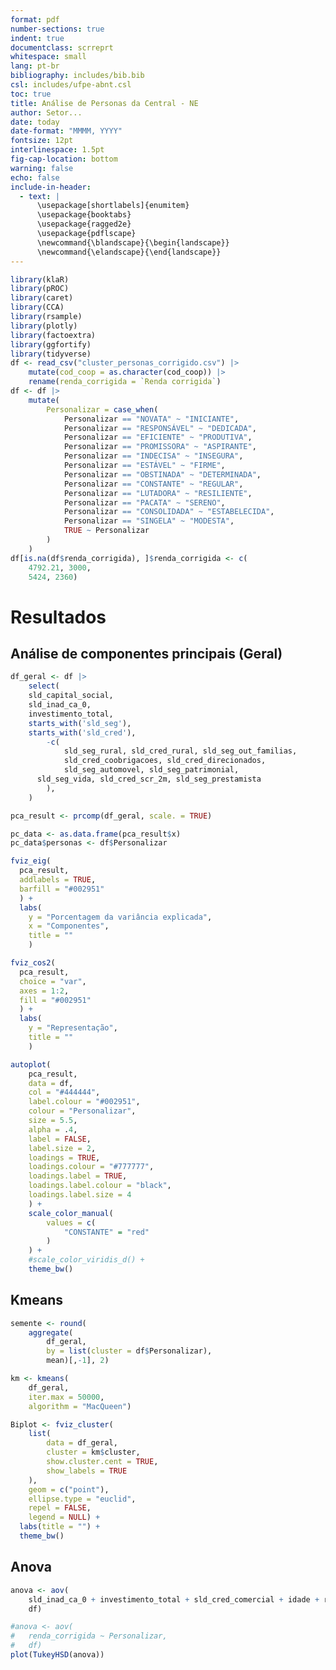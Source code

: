 ```yaml
---
format: pdf
number-sections: true
indent: true
documentclass: scrreprt
whitespace: small
lang: pt-br
bibliography: includes/bib.bib
csl: includes/ufpe-abnt.csl
toc: true
title: Análise de Personas da Central - NE
author: Setor...
date: today
date-format: "MMMM, YYYY"
fontsize: 12pt
interlinespace: 1.5pt
fig-cap-location: bottom
warning: false
echo: false
include-in-header:
  - text: |
      \usepackage[shortlabels]{enumitem}
      \usepackage{booktabs}
      \usepackage{ragged2e}
      \usepackage{pdflscape}
      \newcommand{\blandscape}{\begin{landscape}}
      \newcommand{\elandscape}{\end{landscape}}
---
```


```r
library(klaR)
library(pROC)
library(caret)
library(CCA)
library(rsample)
library(plotly)
library(factoextra)
library(ggfortify)
library(tidyverse)
df <- read_csv("cluster_personas_corrigido.csv") |>
	mutate(cod_coop = as.character(cod_coop)) |>
	rename(renda_corrigida = `Renda corrigida`)
df <- df |>
	mutate(
		Personalizar = case_when(
			Personalizar == "NOVATA" ~ "INICIANTE",
			Personalizar == "RESPONSÁVEL" ~ "DEDICADA",
			Personalizar == "EFICIENTE" ~ "PRODUTIVA",
			Personalizar == "PROMISSORA" ~ "ASPIRANTE",
			Personalizar == "INDECISA" ~ "INSEGURA",
			Personalizar == "ESTÁVEL" ~ "FIRME",
			Personalizar == "OBSTINADA" ~ "DETERMINADA",
			Personalizar == "CONSTANTE" ~ "REGULAR",
			Personalizar == "LUTADORA" ~ "RESILIENTE",
			Personalizar == "PACATA" ~ "SERENO",
			Personalizar == "CONSOLIDADA" ~ "ESTABELECIDA",
			Personalizar == "SINGELA" ~ "MODESTA",
			TRUE ~ Personalizar
		)
	)
df[is.na(df$renda_corrigida), ]$renda_corrigida <- c(
	4792.21, 3000,
	5424, 2360)
```


# Resultados

## Análise de componentes principais (Geral)

```r
df_geral <- df |>
	select(
    sld_capital_social,
    sld_inad_ca_0,
    investimento_total,
    starts_with('sld_seg'),
    starts_with('sld_cred'),
		-c(
			sld_seg_rural, sld_cred_rural, sld_seg_out_familias,
			sld_cred_coobrigacoes, sld_cred_direcionados,
			sld_seg_automovel, sld_seg_patrimonial,
      sld_seg_vida, sld_cred_scr_2m, sld_seg_prestamista
		),
    )

pca_result <- prcomp(df_geral, scale. = TRUE)

pc_data <- as.data.frame(pca_result$x)
pc_data$personas <- df$Personalizar
```


```r
fviz_eig(
  pca_result,
  addlabels = TRUE,
  barfill = "#002951"
  ) +
  labs(
    y = "Porcentagem da variância explicada",
    x = "Componentes",
    title = ""
    )
```

```r
fviz_cos2(
  pca_result,
  choice = "var",
  axes = 1:2,
  fill = "#002951"
  ) +
  labs(
    y = "Representação",
    title = ""
    )
```

```r
autoplot(
	pca_result,
	data = df,
	col = "#444444",
	label.colour = "#002951",
	colour = "Personalizar",
	size = 5.5,
	alpha = .4,
	label = FALSE,
	label.size = 2,
	loadings = TRUE,
	loadings.colour = "#777777",
	loadings.label = TRUE,
	loadings.label.colour = "black",
	loadings.label.size = 4
	) +
	scale_color_manual(
		values = c(
			"CONSTANTE" = "red"
		)
	) +
	#scale_color_viridis_d() +
	theme_bw()
```

## Kmeans

```r
semente <- round(
	aggregate(
		df_geral,
		by = list(cluster = df$Personalizar),
		mean)[,-1], 2)

km <- kmeans(
	df_geral,
	iter.max = 50000,
	algorithm = "MacQueen")

Biplot <- fviz_cluster(
	list(
		data = df_geral,
		cluster = km$cluster,
		show.cluster.cent = TRUE,
		show_labels = TRUE
	),
	geom = c("point"),
	ellipse.type = "euclid",
	repel = FALSE,
	legend = NULL) +
  labs(title = "") +
  theme_bw()
```

## Anova

```r
anova <- aov(
	sld_inad_ca_0 + investimento_total + sld_cred_comercial + idade + renda_corrigida + mc_total ~ Personalizar,
	df)

#anova <- aov(
#	renda_corrigida ~ Personalizar,
#	df)
plot(TukeyHSD(anova))
```

```r

```